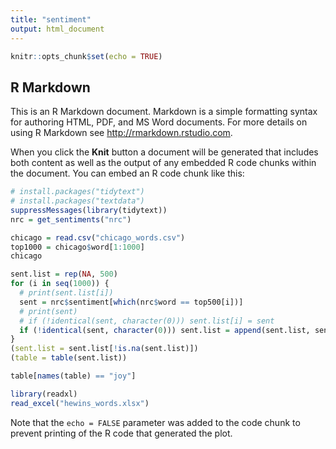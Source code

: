 ```yaml
---
title: "sentiment"
output: html_document
---
```


```r
knitr::opts_chunk$set(echo = TRUE)
```

## R Markdown

This is an R Markdown document. Markdown is a simple formatting syntax for authoring HTML, PDF, and MS Word documents. For more details on using R Markdown see <http://rmarkdown.rstudio.com>.

When you click the **Knit** button a document will be generated that includes both content as well as the output of any embedded R code chunks within the document. You can embed an R code chunk like this:

```r
# install.packages("tidytext")
# install.packages("textdata")
suppressMessages(library(tidytext))
nrc = get_sentiments("nrc")

chicago = read.csv("chicago_words.csv")
top1000 = chicago$word[1:1000]
chicago

sent.list = rep(NA, 500)
for (i in seq(1000)) {
  # print(sent.list[i])
  sent = nrc$sentiment[which(nrc$word == top500[i])]
  # print(sent)
  # if (!identical(sent, character(0))) sent.list[i] = sent
  if (!identical(sent, character(0))) sent.list = append(sent.list, sent)
}
(sent.list = sent.list[!is.na(sent.list)])
(table = table(sent.list))

table[names(table) == "joy"]
```



```r
library(readxl)
read_excel("hewins_words.xlsx")
```

Note that the `echo = FALSE` parameter was added to the code chunk to prevent printing of the R code that generated the plot.

